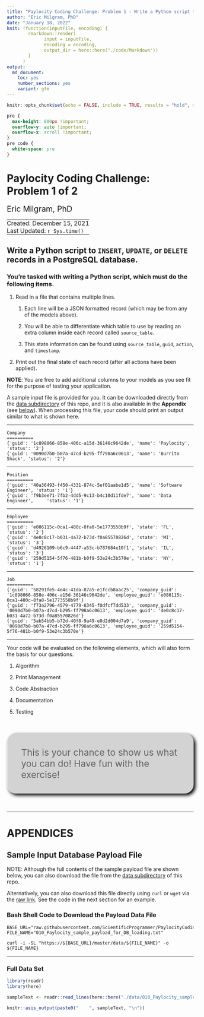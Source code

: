 ```yaml
---
title: "Paylocity Coding Challenge: Problem 1 - Write a Python script to manage a PostgreSQL database"
author: "Eric Milgram, PhD"
date: "January 18, 2022"
knit: (function(inputFile, encoding) {
        rmarkdown::render(
              input = inputFile,
              encoding = encoding,
              output_dir = here::here("./code/Markdown"))
        }
      )
output:
  md_document:
    toc: yes
    number_sections: yes
    variant: gfm
---
```


``` r
knitr::opts_chunk$set(echo = FALSE, include = TRUE, results = "hold", message = FALSE)
```

```css

pre {
  max-height: 800px !important;
  overflow-y: auto !important;
  overflow-x: scroll !important;
}
pre code {
  white-space: pre
}

```

# Paylocity Coding Challenge: Problem 1 of 2

<div style="font-size: 1.5em; padding-bottom: 0;">Eric Milgram, PhD</div>
<table>
<tbody>
<tr>
  <td style="padding: 0; display: none;">
    <a href="https://github.com/ScientificProgrammer/PaylocityCodingChallenge">ScientificProgrammer/PaylocityCodingChallenge</a>
  </td>
</tr>
<tr>
  <td style="padding: 0;">
    Created: December 15, 2021
  </td>
</tr>
<tr>
  <td style="padding: 0;">
    Last Updated: `r Sys.time()`</span>
  </td>
</tr>
</tbody>
</table>

## Write a Python script to `INSERT`, `UPDATE`, or `DELETE` records in a PostgreSQL database.

### You're tasked with writing a Python script, which must do the following items.

1. Read in a file that contains multiple lines.

   1.  Each line will be a JSON formatted record (which may be from any of the models above).

   2.  You will be able to differentiate which table to use by reading an extra column inside each record called `source_table`.

   3.  This state information can be found using `source_table`, `guid`, `action`, and `timestamp`.

2. Print out the final state of each record (after all actions have been applied).

**NOTE**: You are free to add additional columns to your models as you see fit
for the purpose of testing your application.

A sample input file is provided for you. It can be downloaded directly from the
[data subdirectory](./data/010_Paylocity_sample_payload_for_DB_loading.txt) of
this repo, and it is also available in the **Appendix** (see
[below](#31-sample-input-database-payload-file)). When processing this file,
your code should print an output similar to what is shown here.

-----

    Company
    ==========
    {'guid': '1c898066-858e-406c-a15d-36146c9642de', 'name': 'Paylocity', 'status': '2'}
    {'guid': '0090d7b0-b07a-47cd-b295-ff798a6c0613', 'name': 'Burrito Shack', 'status': '2'}
    
-----

    Position
    ==========
    {'guid': '40a36493-f450-4331-874c-5ef01aabe1d5', 'name': 'Software Engineer', 'status': '1'}
    {'guid': 'f9b3ee71-7fb2-4dd5-9c13-b4c10d11fde7', 'name': 'Data Engineer',     'status': '1'}

-----

    Employee
    ==========
    {'guid': 'e086115c-0ca1-480c-8fa8-5e1773558b9f', 'state': 'FL', 'status': '2'}
    {'guid': '4e0c8c17-b031-4a72-b73d-f0a85570826d', 'state': 'MI', 'status': '3'}
    {'guid': 'd4926109-b6c9-4447-a53c-b787684e10f1', 'state': 'IL', 'status': '3'}
    {'guid': '259d5154-5f76-481b-b0f9-53e24c3b570e', 'state': 'NY', 'status': '1'}

-----

    Job
    ==========
    {'guid': '58291fe5-4e4c-41da-87a5-e1fccb8aac25', 'company_guid': '1c898066-858e-406c-a15d-36146c9642de', 'employee_guid': 'e086115c-0ca1-480c-8fa8-5e1773558b9f'}
    {'guid': 'f73a2796-4579-4779-8345-f0dfcf7dd533', 'company_guid': '0090d7b0-b07a-47cd-b295-ff798a6c0613', 'employee_guid': '4e0c8c17-b031-4a72-b73d-f0a85570826d'}
    {'guid': '5ab54bb5-b72d-40f8-9a49-e0d2d004d7a9', 'company_guid': '0090d7b0-b07a-47cd-b295-ff798a6c0613', 'employee_guid': '259d5154-5f76-481b-b0f9-53e24c3b570e'}

-----

Your code will be evaluated on the following elements, which will also form the
basis for our questions.

1.  Algorithm

2.  Print Management

3.  Code Abstraction

4.  Documentation

5.  Testing


<blockquote style="font-size: 1.75em; background-color: lightgray; box-shadow: 5px 5px 10px black; margin: 2em auto 2em auto; padding: 1.5em; border-radius: 1em; text-align; center;">
    This is your chance to show us what you can do! Have fun with the exercise!
</blockquote>


-----

# APPENDICES

## Sample Input Database Payload File{id='sample_input_payload_data'}

NOTE: Although the full contents of the sample payload file are shown below, you
can also download the file from the [data subdirectory](./data/010_Paylocity_sample_payload_for_DB_loading.txt) of this
repo.

Alternatively, you can also download this file directly using `curl` or `wget` via the [raw link](https://raw.githubusercontent.com/ScientificProgrammer/PaylocityCodingChallenge/master/data/010_Paylocity_sample_payload_for_DB_loading.txt). See the code in the next section for an example.

### Bash Shell Code to Download the Payload Data File

    BASE_URL="raw.githubusercontent.com/ScientificProgrammer/PaylocityCodingChallenge"
    FILE_NAME="010_Paylocity_sample_payload_for_DB_loading.txt"
    
    curl -i -SL "https://${BASE_URL}/master/data/${FILE_NAME}" -o ${FILE_NAME}
    
-----

### Full Data Set

``` r
library(readr)
library(here)

sampleText <- readr::read_lines(here::here("./data/010_Paylocity_sample_payload_for_DB_loading.txt"))

knitr::asis_output(paste0("    ", sampleText, "\n"))
```

:::{style="height: 5em;"}
:::
